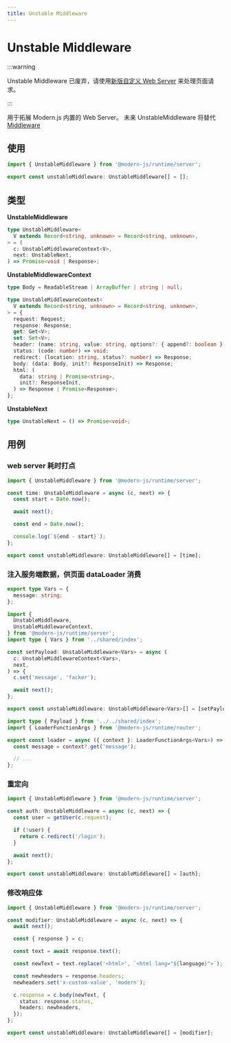 ```yaml
---
title: Unstable Middleware
---
```


# Unstable Middleware

:::warning

Unstable Middleware 已废弃，请使用[新版自定义 Web Server](/guides/advanced-features/web-server) 来处理页面请求。

:::

用于拓展 Modern.js 内置的 Web Server。 未来 UnstableMiddleware 将替代 [Middleware](/apis/app/runtime/web-server/middleware)

## 使用

```ts title="server/index.ts"
import { UnstableMiddleware } from '@modern-js/runtime/server';

export const unstableMiddleware: UnstableMiddleware[] = [];
```

## 类型

**UnstableMiddleware**

```ts
type UnstableMiddleware<
  V extends Record<string, unknown> = Record<string, unknown>,
> = (
  c: UnstableMiddlewareContext<V>,
  next: UnstableNext,
) => Promise<void | Response>;
```

**UnstableMiddlewareContext**

```ts
type Body = ReadableStream | ArrayBuffer | string | null;

type UnstableMiddlewareContext<
  V extends Record<string, unknown> = Record<string, unknown>,
> = {
  request: Request;
  response: Response;
  get: Get<V>;
  set: Set<V>;
  header: (name: string, value: string, options?: { append?: boolean }) => void;
  status: (code: number) => void;
  redirect: (location: string, status?: number) => Response;
  body: (data: Body, init?: ResponseInit) => Response;
  html: (
    data: string | Promise<string>,
    init?: ResponseInit,
  ) => Response | Promise<Response>;
};
```

**UnstableNext**

```ts
type UnstableNext = () => Promise<void>;
```

## 用例

### web server 耗时打点

```ts
import { UnstableMiddleware } from '@modern-js/runtime/server';

const time: UnstableMiddleware = async (c, next) => {
  const start = Date.now();

  await next();

  const end = Date.now();

  console.log(`${end - start}`);
};

export const unstableMiddleware: UnstableMiddleware[] = [time];
```

### 注入服务端数据，供页面 dataLoader 消费

```ts title="shared/index.ts"
export type Vars = {
  message: string;
};
```

```ts title="server/index.ts"
import {
  UnstableMiddleware,
  UnstableMiddlewareContext,
} from '@modern-js/runtime/server';
import type { Vars } from '../shared/index';

const setPayload: UnstableMiddleware<Vars> = async (
  c: UnstableMiddlewareContext<Vars>,
  next,
) => {
  c.set('message', 'facker');

  await next();
};

export const unstableMiddleware: UnstableMiddleware<Vars>[] = [setPayload];
```

```ts title="src/routes/page.data.ts"
import type { Payload } from '../../shared/index';
import { LoaderFunctionArgs } from '@modern-js/runtime/router';

export const loader = async ({ context }: LoaderFunctionArgs<Vars>) => {
  const message = context?.get('message');

  // ...
};
```

### 重定向

```ts
import { UnstableMiddleware } from '@modern-js/runtime/server';

const auth: UnstableMiddleware = async (c, next) => {
  const user = getUser(c.request);

  if (!user) {
    return c.redirect('/login');
  }

  await next();
};

export const unstableMiddleware: UnstableMiddleware[] = [auth];
```

### 修改响应体

```ts
import { UnstableMiddleware } from '@modern-js/runtime/server';

const modifier: UnstableMiddleware = async (c, next) => {
  await next();

  const { response } = c;

  const text = await response.text();

  const newText = text.replace('<html>', `<html lang="${language}">`);

  const newheaders = response.headers;
  newheaders.set('x-custom-value', 'modern');

  c.response = c.body(newText, {
    status: response.status,
    headers: newheaders,
  });
};

export const unstableMiddleware: UnstableMiddleware[] = [modifier];
```
